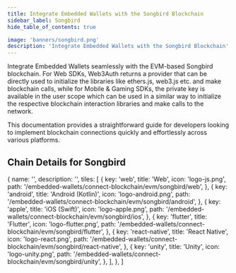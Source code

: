 ```yaml
---
title: Integrate Embedded Wallets with the Songbird Blockchain
sidebar_label: Songbird
hide_table_of_contents: true

image: 'banners/songbird.png'
description: 'Integrate Embedded Wallets with the Songbird Blockchain'
---
```



<SEO
  title="Integrate Embedded Wallets with the Songbird Blockchain"
  description="Integrate Embedded Wallets with the Songbird Blockchain"
  image="https://web3auth.io/docs/banners/songbird.png"
  slug="/embedded-wallets/connect-blockchain/evm/songbird"
/>

Integrate Embedded Wallets seamlessly with the EVM-based Songbird blockchain. For Web SDKs, Web3Auth returns a provider that can be directly used to initialize the libraries like ethers.js, web3.js etc. and make blockchain calls, while for Mobile & Gaming SDKs, the private key is available in the user scope which can be used in a similar way to initialize the respective blockchain interaction libraries and make calls to the network.

This documentation provides a straightforward guide for developers looking to implement blockchain connections quickly and effortlessly across various platforms.

## Chain Details for Songbird

<ChainDetailsSongbird />

  {
    name: '',
    description: '',
    tiles: [
      {
        key: 'web',
        title: 'Web',
        icon: 'logo-js.png',
        path: '/embedded-wallets/connect-blockchain/evm/songbird/web',
      },
      {
        key: 'android',
        title: 'Android (Kotlin)',
        icon: 'logo-android.png',
        path: '/embedded-wallets/connect-blockchain/evm/songbird/android',
      },
      {
        key: 'apple',
        title: 'iOS (Swift)',
        icon: 'logo-apple.png',
        path: '/embedded-wallets/connect-blockchain/evm/songbird/ios',
      },
      {
        key: 'flutter',
        title: 'Flutter',
        icon: 'logo-flutter.png',
        path: '/embedded-wallets/connect-blockchain/evm/songbird/flutter',
      },
      {
        key: 'react-native',
        title: 'React Native',
        icon: 'logo-react.png',
        path: '/embedded-wallets/connect-blockchain/evm/songbird/react-native',
      },
      {
        key: 'unity',
        title: 'Unity',
        icon: 'logo-unity.png',
        path: '/embedded-wallets/connect-blockchain/evm/songbird/unity',
      },
    ],
  },
]

<Tiles tileGroups={Songbird} />
